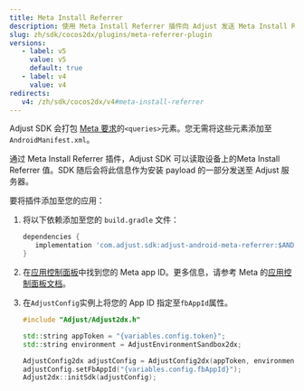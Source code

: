 ```yaml
---
title: Meta Install Referrer
description: 使用 Meta Install Referrer 插件向 Adjust 发送 Meta Install Referrer 信息。
slug: zh/sdk/cocos2dx/plugins/meta-referrer-plugin
versions:
   - label: v5
     value: v5
     default: true
   - label: v4
     value: v4
redirects:
   v4: /zh/sdk/cocos2dx/v4#meta-install-referrer
---
```


<Callout type="note">

Adjust SDK 会打包 [Meta 要求](https://developers.facebook.com/docs/app-ads/meta-install-referrer#step-1--add-the-meta-apps)的`<queries>`元素。您无需将这些元素添加至`AndroidManifest.xml`。

</Callout>

通过 Meta Install Referrer 插件，Adjust SDK 可以读取设备上的Meta Install Referrer 值。SDK 随后会将此信息作为安装 payload 的一部分发送至 Adjust 服务器。

要将插件添加至您的应用：

1. 将以下依赖添加至您的 `build.gradle` 文件：

   ```groovy
   dependencies {
      implementation 'com.adjust.sdk:adjust-android-meta-referrer:$ANDROID_V5_VERSION'
   }
   ```

1. 在[应用控制面板](https://developers.facebook.com/apps)中找到您的 Meta app ID。更多信息，请参考 Meta 的[应用控制面板文档](https://developers.facebook.com/docs/development/create-an-app/app-dashboard)。

1. 在`AdjustConfig`实例上将您的 App ID 指定至`fbAppId`属性。

   ```cpp
   #include "Adjust/Adjust2dx.h"

   std::string appToken = "{variables.config.token}";
   std::string environment = AdjustEnvironmentSandbox2dx;

   AdjustConfig2dx adjustConfig = AdjustConfig2dx(appToken, environment);
   adjustConfig.setFbAppId("{variables.config.fbAppId}");
   Adjust2dx::initSdk(adjustConfig);
   ```
